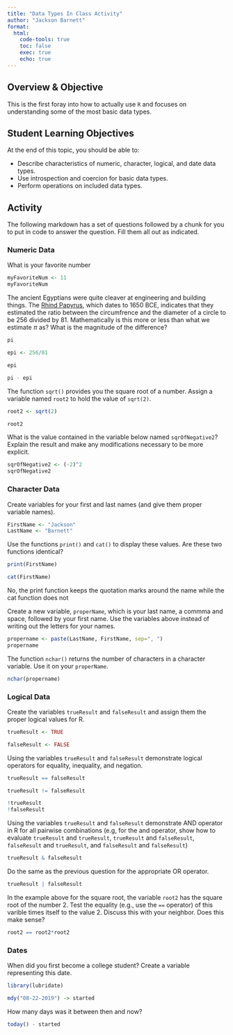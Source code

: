 ```yaml
---
title: "Data Types In Class Activity"
author: "Jackson Barnett"
format: 
  html:
    code-tools: true
    toc: false
    exec: true
    echo: true
---
```


## Overview & Objective

This is the first foray into how to actually use `R` and focuses on understanding some of the most basic data types.

## Student Learning Objectives

At the end of this topic, you should be able to:  

 - Describe characteristics of numeric, character, logical, and date data types.  
 - Use introspection and coercion for basic data types. 
 - Perform operations on included data types.  


## Activity

The following markdown has a set of questions followed by a chunk for you to put in code to answer the question.  Fill them all out as indicated.


### Numeric Data

What is your favorite number

```r
myFavoriteNum <- 11
myFavoriteNum
```


The ancient Egyptians were quite cleaver at engineering and building things.  The [Rhind Papyrus](https://en.wikipedia.org/wiki/Rhind_Mathematical_Papyrus), which dates to 1650 BCE, indicates that they estimated the ratio between the circumfrence and the diameter of a circle to be 256 divided by 81.  Mathematically is this more or less than what we estimate $\pi$ as?  What is the magnitude of the difference?

```r
pi

epi <- 256/81

epi

pi - epi

```



The function `sqrt()` provides you the square root of a number. Assign a variable named `root2` to hold the value of `sqrt(2)`.

```r
root2 <- sqrt(2)

root2

```


What is the value contained in the variable below named `sqrOfNegative2`?  Explain the result and make any modifications necessary to be more explicit.

```r
sqrOfNegative2 <- (-2)^2
sqrOfNegative2
```


### Character Data

Create variables for your first and last names (and give them proper variable names).

```r
FirstName <- "Jackson"
LastName <- "Barnett"

```


Use the functions `print()` and `cat()` to display these values.  Are these two functions identical?

```r
print(FirstName)

cat(FirstName)

```
No, the print function keeps the quotation marks around the name while the cat function does not

Create a new variable, `properName`, which is your last name, a commma and space, followed by your first name.  Use the variables above instead of writing out the letters for your names.

```r
propername <- paste(LastName, FirstName, sep=", ")
propername
```


The function `nchar()` returns the number of characters in a character variable.  Use it on your `properName`.

```r
nchar(propername)

```


### Logical Data 

Create the variables `trueResult` and `falseResult` and assign them the proper logical values for R.

```r
trueResult <- TRUE

falseResult <- FALSE

```


Using the variables `trueResult` and `falseResult` demonstrate logical operators for equality, inequality, and negation.

```r
trueResult == falseResult

trueResult != falseResult

!trueResult
!falseResult

```


Using the variables `trueResult` and `falseResult` demonstrate AND operator in R for all pairwise combinations (e.g, for the and operator, show how to evaluate `trueResult` and `trueResult`, `trueResult` and `falseResult`, `falseResult` and `trueResult`, and `falseResult` and `falseResult`)

```r


trueResult & falseResult

```

Do the same as the previous question for the appropriate OR operator.

```r
trueResult | falseResult

```




In the example above for the square root, the variable `root2` has the square root of the number $2$.  Test the equality (e.g., use the `==` operator) of this varible times itself to the value $2$. Discuss this with your neighbor.  Does this make sense?

```r
root2 == root2*root2

```



### Dates


When did you first become a college student?  Create a variable representing this date.

```r

library(lubridate)

mdy("08-22-2019") -> started

```


How many days was it between then and now?

```r
today() - started

```


